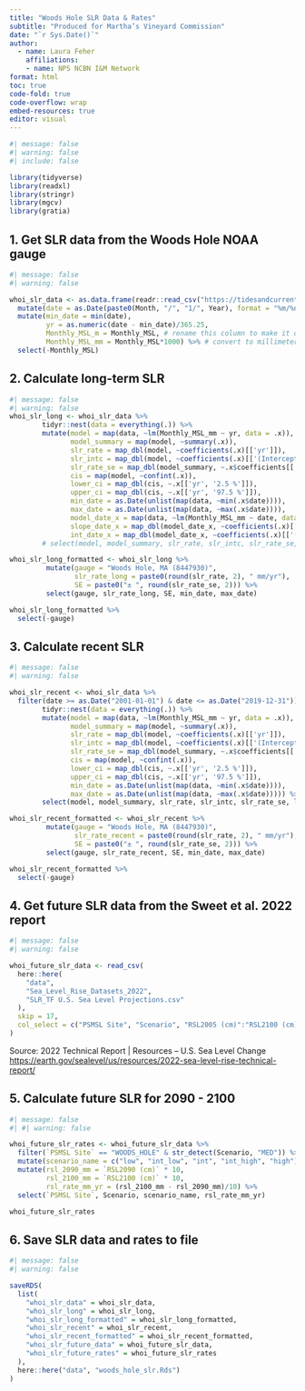 ```yaml
---
title: "Woods Hole SLR Data & Rates"
subtitle: "Produced for Martha’s Vineyard Commission" 
date: "`r Sys.Date()`"
author:
  - name: Laura Feher
    affiliations: 
    - name: NPS NCBN I&M Network
format: html
toc: true 
code-fold: true
code-overflow: wrap
embed-resources: true
editor: visual
---
```


```r
#| message: false
#| warning: false
#| include: false

library(tidyverse)
library(readxl)
library(stringr)
library(mgcv)
library(gratia)
```

## 1. Get SLR data from the Woods Hole NOAA gauge

```r
#| message: false
#| warning: false

whoi_slr_data <- as.data.frame(readr::read_csv("https://tidesandcurrents.noaa.gov/sltrends/data/8447930_meantrend.csv", skip = 5, show_col_types = FALSE)) %>%
  mutate(date = as.Date(paste0(Month, "/", "1/", Year), format = "%m/%d/%Y")) %>%
  mutate(min_date = min(date),
         yr = as.numeric(date - min_date)/365.25,
         Monthly_MSL_m = Monthly_MSL, # rename this column to make it obvious that this is meters
         Monthly_MSL_mm = Monthly_MSL*1000) %>% # convert to millimeters for comparisons to SET/MH data
  select(-Monthly_MSL)
```

## 2. Calculate long-term SLR

```r
#| message: false
#| warning: false
whoi_slr_long <- whoi_slr_data %>%
        tidyr::nest(data = everything(.)) %>%
        mutate(model = map(data, ~lm(Monthly_MSL_mm ~ yr, data = .x)),
               model_summary = map(model, ~summary(.x)),
               slr_rate = map_dbl(model, ~coefficients(.x)[['yr']]),
               slr_intc = map_dbl(model, ~coefficients(.x)[['(Intercept)']]),
               slr_rate_se = map_dbl(model_summary, ~.x$coefficients[['yr', 'Std. Error']]),
               cis = map(model, ~confint(.x)),
               lower_ci = map_dbl(cis, ~.x[['yr', '2.5 %']]),
               upper_ci = map_dbl(cis, ~.x[['yr', '97.5 %']]),
               min_date = as.Date(unlist(map(data, ~min(.x$date)))),
               max_date = as.Date(unlist(map(data, ~max(.x$date)))),
               model_date_x = map(data, ~lm(Monthly_MSL_mm ~ date, data = .x)),
               slope_date_x = map_dbl(model_date_x, ~coefficients(.x)[['date']]),
               int_date_x = map_dbl(model_date_x, ~coefficients(.x)[['(Intercept)']])) #%>%
        # select(model, model_summary, slr_rate, slr_intc, slr_rate_se, lower_ci, upper_ci, min_date, max_date)

whoi_slr_long_formatted <- whoi_slr_long %>%
         mutate(gauge = "Woods Hole, MA (8447930)",
                slr_rate_long = paste0(round(slr_rate, 2), " mm/yr"),
                SE = paste0("± ", round(slr_rate_se, 2))) %>%
         select(gauge, slr_rate_long, SE, min_date, max_date)

whoi_slr_long_formatted %>%
  select(-gauge)
```

## 3. Calculate recent SLR

```r
#| message: false
#| warning: false

whoi_slr_recent <- whoi_slr_data %>%
  filter(date >= as.Date("2001-01-01") & date <= as.Date("2019-12-31")) %>%
        tidyr::nest(data = everything(.)) %>%
        mutate(model = map(data, ~lm(Monthly_MSL_mm ~ yr, data = .x)),
               model_summary = map(model, ~summary(.x)),
               slr_rate = map_dbl(model, ~coefficients(.x)[['yr']]),
               slr_intc = map_dbl(model, ~coefficients(.x)[['(Intercept)']]),
               slr_rate_se = map_dbl(model_summary, ~.x$coefficients[['yr', 'Std. Error']]),
               cis = map(model, ~confint(.x)),
               lower_ci = map_dbl(cis, ~.x[['yr', '2.5 %']]),
               upper_ci = map_dbl(cis, ~.x[['yr', '97.5 %']]),
               min_date = as.Date(unlist(map(data, ~min(.x$date)))),
               max_date = as.Date(unlist(map(data, ~max(.x$date))))) %>%
        select(model, model_summary, slr_rate, slr_intc, slr_rate_se, lower_ci, upper_ci, min_date, max_date)

whoi_slr_recent_formatted <- whoi_slr_recent %>%
         mutate(gauge = "Woods Hole, MA (8447930)",
                slr_rate_recent = paste0(round(slr_rate, 2), " mm/yr"),
                SE = paste0("± ", round(slr_rate_se, 2))) %>%
         select(gauge, slr_rate_recent, SE, min_date, max_date)

whoi_slr_recent_formatted %>%
  select(-gauge)
```

## 4. Get future SLR data from the Sweet et al. 2022 report

```r
#| message: false
#| warning: false  

whoi_future_slr_data <- read_csv(
  here::here(
    "data",
    "Sea_Level_Rise_Datasets_2022",
    "SLR_TF U.S. Sea Level Projections.csv"
  ),
  skip = 17,
  col_select = c("PSMSL Site", "Scenario", "RSL2005 (cm)":"RSL2100 (cm)")
)
```

Source: 2022 Technical Report \| Resources – U.S. Sea Level Change <https://earth.gov/sealevel/us/resources/2022-sea-level-rise-technical-report/>

## 5. Calculate future SLR for 2090 - 2100

```r
#| message: false 
#| #| warning: false  

whoi_future_slr_rates <- whoi_future_slr_data %>% 
  filter(`PSMSL Site` == "WOODS_HOLE" & str_detect(Scenario, "MED")) %>%
  mutate(scenario_name = c("low", "int_low", "int", "int_high", "high")) %>%
  mutate(rsl_2090_mm = `RSL2090 (cm)` * 10, 
         rsl_2100_mm = `RSL2100 (cm)` * 10,
         rsl_rate_mm_yr = (rsl_2100_mm - rsl_2090_mm)/10) %>%   
  select(`PSMSL Site`, Scenario, scenario_name, rsl_rate_mm_yr)  

whoi_future_slr_rates
```

## 6. Save SLR data and rates to file

```r
#| message: false
#| warning: false

saveRDS(
  list(
    "whoi_slr_data" = whoi_slr_data,
    "whoi_slr_long" = whoi_slr_long,
    "whoi_slr_long_formatted" = whoi_slr_long_formatted,
    "whoi_slr_recent" = whoi_slr_recent,
    "whoi_slr_recent_formatted" = whoi_slr_recent_formatted,
    "whoi_slr_future_data" = whoi_future_slr_data,
    "whoi_slr_future_rates" = whoi_future_slr_rates
  ),
  here::here("data", "woods_hole_slr.Rds")
)
```
